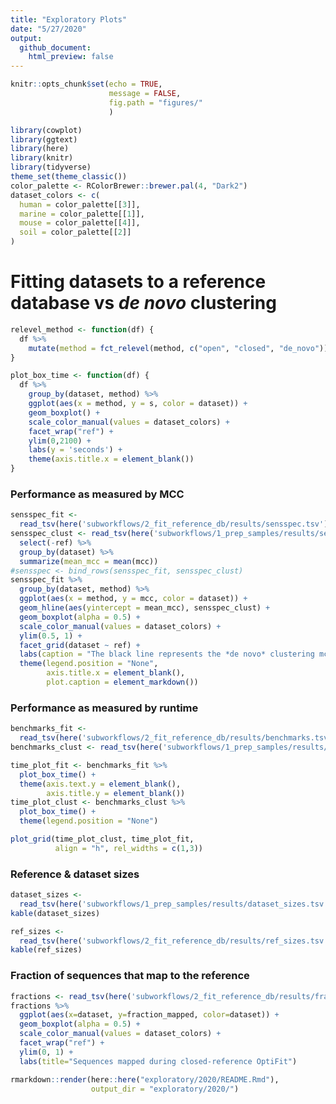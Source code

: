 ```yaml
---
title: "Exploratory Plots"
date: "5/27/2020"
output: 
  github_document:
    html_preview: false
---
```


```r
knitr::opts_chunk$set(echo = TRUE,
                      message = FALSE,
                      fig.path = "figures/"
                      )
```
```r
library(cowplot)
library(ggtext)
library(here)
library(knitr)
library(tidyverse)
theme_set(theme_classic())
color_palette <- RColorBrewer::brewer.pal(4, "Dark2")
dataset_colors <- c(
  human = color_palette[[3]],
  marine = color_palette[[1]],
  mouse = color_palette[[4]],
  soil = color_palette[[2]]
)
```

# Fitting datasets to a reference database vs _de novo_ clustering
```r
relevel_method <- function(df) {
  df %>%
    mutate(method = fct_relevel(method, c("open", "closed", "de_novo")))
}

plot_box_time <- function(df) {
  df %>%
    group_by(dataset, method) %>%
    ggplot(aes(x = method, y = s, color = dataset)) +
    geom_boxplot() +
    scale_color_manual(values = dataset_colors) +
    facet_wrap("ref") +
    ylim(0,2100) +
    labs(y = 'seconds') +
    theme(axis.title.x = element_blank())
}
```


### Performance as measured by MCC
```r
sensspec_fit <-
  read_tsv(here('subworkflows/2_fit_reference_db/results/sensspec.tsv')) 
sensspec_clust <- read_tsv(here('subworkflows/1_prep_samples/results/sensspec.tsv')) %>% 
  select(-ref) %>% 
  group_by(dataset) %>% 
  summarize(mean_mcc = mean(mcc))
#sensspec <- bind_rows(sensspec_fit, sensspec_clust)
sensspec_fit %>%
  group_by(dataset, method) %>%
  ggplot(aes(x = method, y = mcc, color = dataset)) +
  geom_hline(aes(yintercept = mean_mcc), sensspec_clust) +
  geom_boxplot(alpha = 0.5) +
  scale_color_manual(values = dataset_colors) +
  ylim(0.5, 1) +
  facet_grid(dataset ~ ref) +
  labs(caption = "The black line represents the *de novo* clustering mcc sccore.") +
  theme(legend.position = "None",
        axis.title.x = element_blank(),
        plot.caption = element_markdown())
```

### Performance as measured by runtime
```r
benchmarks_fit <-
  read_tsv(here('subworkflows/2_fit_reference_db/results/benchmarks.tsv'))
benchmarks_clust <- read_tsv(here('subworkflows/1_prep_samples/results/benchmarks.tsv'))

time_plot_fit <- benchmarks_fit %>% 
  plot_box_time() +
  theme(axis.text.y = element_blank(),
        axis.title.y = element_blank())
time_plot_clust <- benchmarks_clust %>% 
  plot_box_time() +
  theme(legend.position = "None")

plot_grid(time_plot_clust, time_plot_fit,
          align = "h", rel_widths = c(1,3))
```

### Reference & dataset sizes
```r
dataset_sizes <-
  read_tsv(here('subworkflows/1_prep_samples/results/dataset_sizes.tsv'))
kable(dataset_sizes)
```

```r
ref_sizes <-
  read_tsv(here('subworkflows/2_fit_reference_db/results/ref_sizes.tsv'))
kable(ref_sizes)
```


### Fraction of sequences that map to the reference
```r
fractions <- read_tsv(here('subworkflows/2_fit_reference_db/results/fraction_reads_mapped.tsv'))
fractions %>% 
  ggplot(aes(x=dataset, y=fraction_mapped, color=dataset)) +
  geom_boxplot(alpha = 0.5) +
  scale_color_manual(values = dataset_colors) +
  facet_wrap("ref") +
  ylim(0, 1) +
  labs(title="Sequences mapped during closed-reference OptiFit")
```






```r
rmarkdown::render(here::here("exploratory/2020/README.Rmd"), 
                  output_dir = "exploratory/2020/")
```


